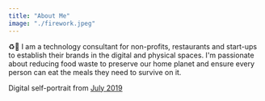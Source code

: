 ```yaml
---
title: "About Me"
image: "./firework.jpeg"
---
```



♻️🥬 I am a technology consultant for non-profits, restaurants and start-ups to establish their brands in the digital and physical spaces. I'm passionate about reducing food waste to preserve our home planet and ensure every person can eat the meals they need to survive on it.


Digital self-portrait from <a href="https://jcstein.com" target="_blank" rel="nofollow noopener noreferrer" aria-label="External Link"><Underlining>July 2019</Underlining></a>
